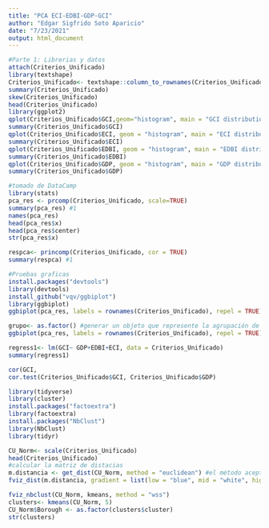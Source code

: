 ```yaml
---
title: "PCA ECI-EDBI-GDP-GCI"
author: "Edgar Sigfrido Soto Aparicio"
date: "7/23/2021"
output: html_document
---
```


```r
#Parte 1: Librerias y datos
attach(Criterios_Unificado)
library(textshape)
Criterios_Unificado<- textshape::column_to_rownames(Criterios_Unificado, loc = 1)
summary(Criterios_Unificado)
skew(Criterios_Unificado)
head(Criterios_Unificado)
library(ggplot2)
qplot(Criterios_Unificado$GCI,geom="histogram", main = "GCI distribution", xlab = "GCI", col=I("red"))
summary(Criterios_Unificado$GCI)
qplot(Criterios_Unificado$ECI, geom = "histogram", main = "ECI distribution", xlb = "ECI", col=I("blue"))
summary(Criterios_Unificado$ECI)
qplot(Criterios_Unificado$EDBI, geom = "histogram", main = "EDBI distribution", xlb = "EDBI", col=I("blue"))
summary(Criterios_Unificado$EDBI)
qplot(Criterios_Unificado$GDP, geom = "histogram", main = "GDP distribution", xlb = "GDP", col=I("blue"))
summary(Criterios_Unificado$GDP)
```
```r
#tomado de DataCamp
library(stats)
pca_res <- prcomp(Criterios_Unificado, scale=TRUE)
summary(pca_res) #1
names(pca_res)
head(pca_res$x)
head(pca_res$center)
str(pca_res$x)
```
```r
respca<- princomp(Criterios_Unificado, cor = TRUE)
summary(respca) #1

```
```r
#Pruebas graficas
install.packages("devtools")
library(devtools)
install_github("vqv/ggbiplot")
library(ggbiplot)
ggbiplot(pca_res, labels = rownames(Criterios_Unificado), repel = TRUE)
```
```r
grupo<- as.factor() #generar un objeto que represente la agrupación de los paises con las mismas caracteristicas
ggbiplot(pca_res, labels = rownames(Criterios_Unificado), repel = TRUE)


```


```r
regress1<- lm(GCI~ GDP+EDBI+ECI, data = Criterios_Unificado)
summary(regress1)

cor(GCI, 
cor.test(Criterios_Unificado$GCI, Criterios_Unificado$GDP)
```





```r
library(tidyverse)
library(cluster)
install.packages("factoextra")
library(factoextra)
install.packages("NbClust")
library(NbClust)
library(tidyr)
```
```r
CU_Norm<- scale(Criterios_Unificado)
head(Criterios_Unificado)
#calcular la matriz de distacias
m.distancia <- get_dist(CU_Norm, method = "euclidean") #el método aceptado también puede ser: "maximum", "manhattan", "canberra", "binary", "minkowski", "pearson", "spearman" o "kendall"
fviz_dist(m.distancia, gradient = list(low = "blue", mid = "white", high = "red"))
```
```r
fviz_nbclust(CU_Norm, kmeans, method = "wss")
clusters<- kmeans(CU_Norm, 5)
CU_Norm$Borough <- as.factor(clusters$cluster)
str(clusters)
```
```r

```





